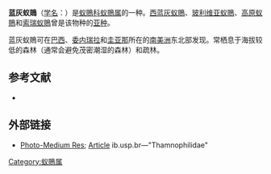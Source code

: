{{Speciesbox
| name = 蓝灰蚁鵙
| image = Thamnophilus punctatus - Northern Slaty Antshrike (male), Presidente Figueiredo, Amazonas, Brazil.jpg
| status = LC | status_system = IUCN3.1
| genus = Thamnophilus
| species = punctatus
| authority = ([[George_Shaw|Shaw]], 1809)
| synonyms = }}
'''蓝灰蚁鵙'''（[[学名|学名]]：{{lang|la|''Thamnophilus punctatus''}}）是[[蚁鵙科|蚁鵙科]][[蚁鵙属|蚁鵙属]]的一种。[[西蓝灰蚁鵙|西蓝灰蚁鵙]]、[[玻利维亚蚁鵙|玻利维亚蚁鵙]]、[[高原蚁鵙|高原蚁鵙]]和[[索瑞蚁鵙|索瑞蚁鵙]]曾是该物种的[[亚种|亚种]]。

蓝灰蚁鵙可在[[巴西|巴西]]、[[委内瑞拉|委内瑞拉]]和[[圭亚那|圭亚那]]所在的[[南美洲|南美洲]]东北部发现。常栖息于海拔较低的森林（通常会避免茂密潮湿的森林）和疏林。

== 参考文献 ==
* {{IUCN2010
|assessors=BirdLife International
|year=2009
|id=145544
|title=Thamnophilus punctatus
|version=3.1
|downloaded= 2010-10-01
}}

== 外部链接 ==
*[https://web.archive.org/web/20070705203136/http://www.ib.usp.br/ceo/images/tha_pun.JPG Photo-Medium Res]; [https://web.archive.org/web/20070927203518/http://www.ib.usp.br/ceo/imag_sons/fvthamn.htm Article] ib.usp.br—"Thamnophilidae"

<!--see a good RangeMap at: "www.natureserve.org"(then 'InfoNatura')..for species, the category shown is: "Permanent Resident"-->
{{Taxonbar|from=Q903087}}

[[Category:蚁鵙属|Category:蚁鵙属]]